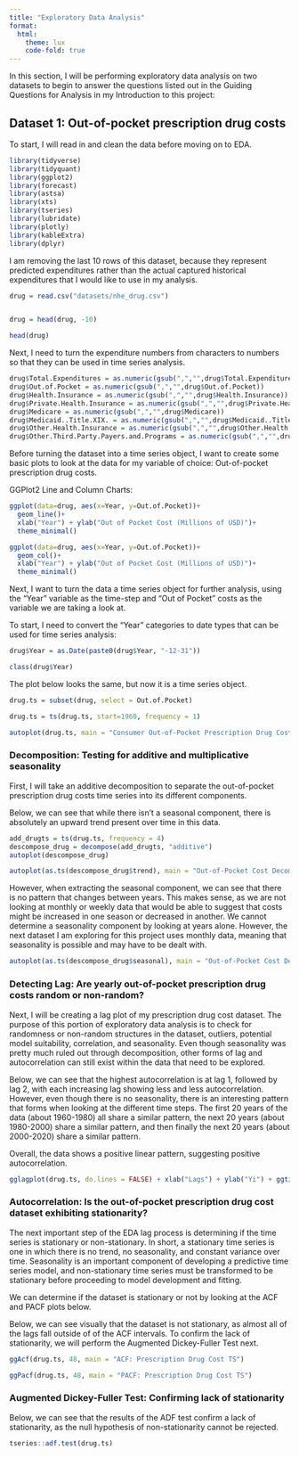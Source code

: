 ```yaml
---
title: "Exploratory Data Analysis"
format: 
  html:
    theme: lux
    code-fold: true
---
```


In this section, I will be performing exploratory data analysis on two datasets to begin to answer the questions listed out in the Guiding Questions for Analysis in my Introduction to this project:

## **Dataset 1: Out-of-pocket prescription drug costs**

To start, I will read in and clean the data before moving on to EDA. 

```r
library(tidyverse)
library(tidyquant)
library(ggplot2)
library(forecast)
library(astsa) 
library(xts)
library(tseries)
library(lubridate)
library(plotly)
library(kableExtra)
library(dplyr)
```

I am removing the last 10 rows of this dataset, because they represent predicted expenditures rather than the actual captured historical expenditures that I would like to use in my analysis.

```r
drug = read.csv("datasets/nhe_drug.csv")


drug = head(drug, -10)

head(drug)
```
Next, I need to turn the expenditure numbers from characters to numbers so that they can be used in time series analysis.

```r

drug$Total.Expenditures = as.numeric(gsub(",","",drug$Total.Expenditures))
drug$Out.of.Pocket = as.numeric(gsub(",","",drug$Out.of.Pocket))
drug$Health.Insurance = as.numeric(gsub(",","",drug$Health.Insurance))
drug$Private.Health.Insurance = as.numeric(gsub(",","",drug$Private.Health.Insurance))
drug$Medicare = as.numeric(gsub(",","",drug$Medicare))
drug$Medicaid..Title.XIX. = as.numeric(gsub(",","",drug$Medicaid..Title.XIX.))
drug$Other.Health.Insurance = as.numeric(gsub(",","",drug$Other.Health.Insurance))
drug$Other.Third.Party.Payers.and.Programs = as.numeric(gsub(",","",drug$Other.Third.Party.Payers.and.Programs))

```

Before turning the dataset into a time series object, I want to create some basic plots to look at the data for my variable of choice: Out-of-pocket prescription drug costs. 

GGPlot2 Line and Column Charts:
```r
ggplot(data=drug, aes(x=Year, y=Out.of.Pocket))+
  geom_line()+
  xlab("Year") + ylab("Out of Pocket Cost (Millions of USD)")+
  theme_minimal()
```
```r
ggplot(data=drug, aes(x=Year, y=Out.of.Pocket))+
  geom_col()+
  xlab("Year") + ylab("Out of Pocket Cost (Millions of USD)")+
  theme_minimal()
```
Next, I want to turn the data a time series object for further analysis, using the "Year" variable as the time-step and "Out of Pocket" costs as the variable we are taking a look at. 

To start, I need to convert the "Year" categories to date types that can be used for time series analysis:

```r
drug$Year = as.Date(paste0(drug$Year, "-12-31"))

class(drug$Year)
```

The plot below looks the same, but now it is a time series object. 

```r
drug.ts = subset(drug, select = Out.of.Pocket)

drug.ts = ts(drug.ts, start=1960, frequency = 1)

autoplot(drug.ts, main = "Consumer Out-of-Pocket Prescription Drug Costs (1960-2020)", xlab = "Year", ylab = "Out-of-Pocket Cost (Millions of USD)")


```

### Decomposition: Testing for additive and multiplicative seasonality

First, I will take an additive decomposition to separate the out-of-pocket prescription drug costs time series into its different components.

Below, we can see that while there isn't a seasonal component, there is absolutely an upward trend present over time in this data. 


```r
add_drugts = ts(drug.ts, frequency = 4)
descompose_drug = decompose(add_drugts, "additive")
autoplot(descompose_drug)
```

```r
autoplot(as.ts(descompose_drug$trend), main = "Out-of-Pocket Cost Decomposition: Trend Component")
```
However, when extracting the seasonal component, we can see that there is no pattern that changes between years. This makes sense, as we are not looking at monthly or weekly data that would be able to suggest that costs might be increased in one season or decreased in another. We cannot determine a seasonality component by looking at years alone. However, the next dataset I am exploring for this project uses monthly data, meaning that seasonality is possible and may have to be dealt with. 

```r
autoplot(as.ts(descompose_drug$seasonal), main = "Out-of-Pocket Cost Decomposition: Seasonal Component")
```

### Detecting Lag: Are yearly out-of-pocket prescription drug costs random or non-random?

Next, I will be creating a lag plot of my prescription drug cost dataset. The purpose of this portion of exploratory data analysis is to check for randomness or non-random structures in the dataset, outliers, potential model suitability, correlation, and seasonality. Even though seasonality was pretty much ruled out through decomposition, other forms of lag and autocorrelation can still exist within the data that need to be explored.

Below, we can see that the highest autocorrelation is at lag 1, followed by lag 2, with each increasing lag showing less and less autocorrelation. However, even though there is no seasonality, there is an interesting pattern that forms when looking at the different time steps. The first 20 years of the data (about 1960-1980) all share a similar pattern, the next 20 years (about 1980-2000) share a similar pattern, and then finally the next 20 years (about 2000-2020) share a similar pattern.

Overall, the data shows a positive linear pattern, suggesting positive autocorrelation. 


```r
gglagplot(drug.ts, do.lines = FALSE) + xlab("Lags") + ylab("Yi") + ggtitle("Lag Plot: Out-of-Pocket Drug Costs") + theme(axis.text.x = element_text(angle=45, hjust = 1))

```

### Autocorrelation: Is the out-of-pocket prescription drug cost dataset exhibiting stationarity?

The next important step of the EDA lag process is determining if the time series is stationary or non-stationary. In short, a stationary time series is one in which there is no trend, no seasonality, and constant variance over time. Seasonality is an important component of developing a predictive time series model, and non-stationary time series must be transformed to be stationary before proceeding to model development and fitting. 

We can determine if the dataset is stationary or not by looking at the ACF and PACF plots below.

Below, we can see visually that the dataset is not stationary, as almost all of the lags fall outside of of the ACF intervals. To confirm the lack of stationarity, we will perform the Augmented Dickey-Fuller Test next.


```r
ggAcf(drug.ts, 48, main = "ACF: Prescription Drug Cost TS")

ggPacf(drug.ts, 48, main = "PACF: Prescription Drug Cost TS")

```

### Augmented Dickey-Fuller Test: Confirming lack of stationarity

Below, we can see that the results of the ADF test confirm a lack of stationarity, as the null hypothesis of non-stationarity cannot be rejected. 

```r
tseries::adf.test(drug.ts)
```









